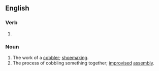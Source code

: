 ==English==

===Verb===
{{head|en|present participle}}

# {{present participle of|cobble|lang=en|nocat=1}}

===Noun===
{{en-noun}}

# The work of a [[cobbler]]; [[shoemaking]].
# The process of cobbling something together; [[improvised]] [[assembly]].